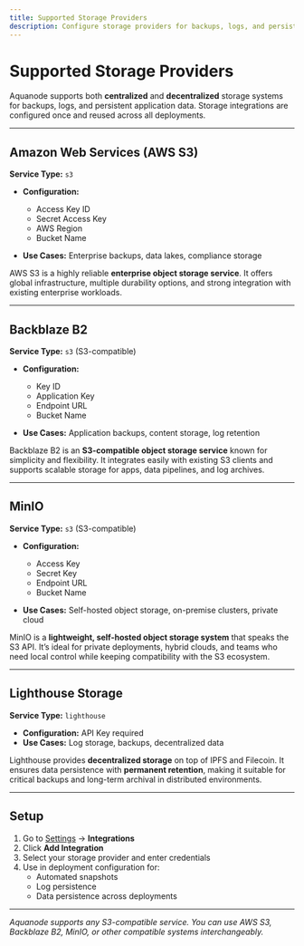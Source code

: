 ```yaml
---
title: Supported Storage Providers
description: Configure storage providers for backups, logs, and persistent data across deployments.
---
```


# Supported Storage Providers

Aquanode supports both **centralized** and **decentralized** storage systems for backups, logs, and persistent application data. Storage integrations are configured once and reused across all deployments.

---

## Amazon Web Services (AWS S3)
**Service Type:** `s3`

- **Configuration:**  
  - Access Key ID  
  - Secret Access Key  
  - AWS Region  
  - Bucket Name  

- **Use Cases:** Enterprise backups, data lakes, compliance storage  

AWS S3 is a highly reliable **enterprise object storage service**. It offers global infrastructure, multiple durability options, and strong integration with existing enterprise workloads.

---

## Backblaze B2
**Service Type:** `s3` (S3-compatible)

- **Configuration:**  
  - Key ID  
  - Application Key  
  - Endpoint URL  
  - Bucket Name  

- **Use Cases:** Application backups, content storage, log retention  

Backblaze B2 is an **S3-compatible object storage service** known for simplicity and flexibility. It integrates easily with existing S3 clients and supports scalable storage for apps, data pipelines, and log archives.

---

## MinIO
**Service Type:** `s3` (S3-compatible)

- **Configuration:**  
  - Access Key  
  - Secret Key  
  - Endpoint URL  
  - Bucket Name  

- **Use Cases:** Self-hosted object storage, on-premise clusters, private cloud  

MinIO is a **lightweight, self-hosted object storage system** that speaks the S3 API. It’s ideal for private deployments, hybrid clouds, and teams who need local control while keeping compatibility with the S3 ecosystem.

---

## Lighthouse Storage
**Service Type:** `lighthouse`

- **Configuration:** API Key required  
- **Use Cases:** Log storage, backups, decentralized data  

Lighthouse provides **decentralized storage** on top of IPFS and Filecoin. It ensures data persistence with **permanent retention**, making it suitable for critical backups and long-term archival in distributed environments.

---

## Setup

1. Go to [Settings](https://console.aquanode.io/settings) → **Integrations**  
2. Click **Add Integration**  
3. Select your storage provider and enter credentials  
4. Use in deployment configuration for:  
   - Automated snapshots  
   - Log persistence  
   - Data persistence across deployments  

---

*Aquanode supports any S3-compatible service. You can use AWS S3, Backblaze B2, MinIO, or other compatible systems interchangeably.*  

